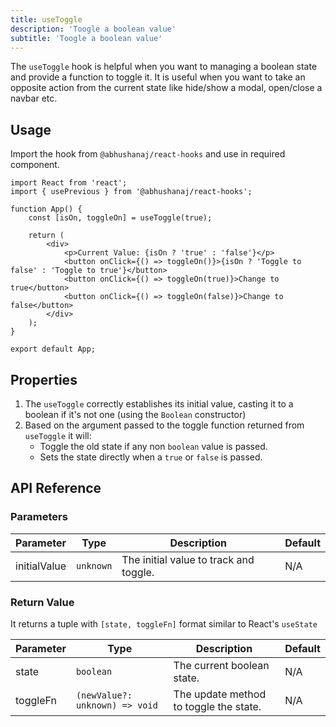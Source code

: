 ```yaml
---
title: useToggle
description: 'Toogle a boolean value'
subtitle: 'Toogle a boolean value'
---
```



The `useToggle` hook is helpful when you want to managing a boolean state and provide a function to toggle it.
It is useful when you want to take an opposite action from the current state like hide/show a modal, open/close a navbar etc.

<DemoWrapper title="useToggle">
	<Example client:load />
</DemoWrapper>

## Usage

Import the hook from `@abhushanaj/react-hooks` and use in required component.

```tsx title="./src/App.tsx" ins={2,5}
import React from 'react';
import { usePrevious } from '@abhushanaj/react-hooks';

function App() {
	const [isOn, toggleOn] = useToggle(true);

	return (
		<div>
			<p>Current Value: {isOn ? 'true' : 'false'}</p>
			<button onClick={() => toggleOn()}>{isOn ? 'Toggle to false' : 'Toggle to true'}</button>
			<button onClick={() => toggleOn(true)}>Change to true</button>
			<button onClick={() => toggleOn(false)}>Change to false</button>
		</div>
	);
}

export default App;
```

## Properties

1. The `useToggle` correctly establishes its initial value, casting it to a boolean if it's not one (using the `Boolean` constructor)
2. Based on the argument passed to the toggle function returned from `useToggle` it will:
   - Toggle the old state if any non `boolean` value is passed.
   - Sets the state directly when a `true` or `false` is passed.

## API Reference

### Parameters

| Parameter    | Type      | Description                            | Default |
| ------------ | --------- | -------------------------------------- | ------- |
| initialValue | `unknown` | The initial value to track and toggle. | N/A     |

### Return Value

It returns a tuple with `[state, toggleFn]` format similar to React's `useState`

| Parameter | Type                           | Description                            | Default |
| --------- | ------------------------------ | -------------------------------------- | ------- |
| state     | `boolean`                      | The current boolean state.             | N/A     |
| toggleFn  | `(newValue?: unknown) => void` | The update method to toggle the state. | N/A     |
